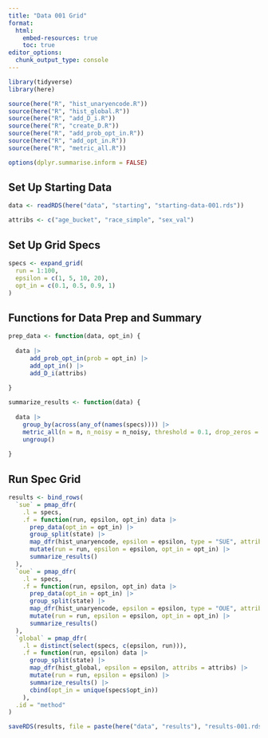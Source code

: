 ```yaml
---
title: "Data 001 Grid"
format: 
  html:
    embed-resources: true
    toc: true
editor_options: 
  chunk_output_type: console
---
```


```r
library(tidyverse)
library(here)

source(here("R", "hist_unaryencode.R"))
source(here("R", "hist_global.R"))
source(here("R", "add_D_i.R"))
source(here("R", "create_D.R"))
source(here("R", "add_prob_opt_in.R"))
source(here("R", "add_opt_in.R"))
source(here("R", "metric_all.R"))

options(dplyr.summarise.inform = FALSE)
```

## Set Up Starting Data

```r
data <- readRDS(here("data", "starting", "starting-data-001.rds"))

attribs <- c("age_bucket", "race_simple", "sex_val")
```

## Set Up Grid Specs

```r
specs <- expand_grid(
  run = 1:100, 
  epsilon = c(1, 5, 10, 20),
  opt_in = c(0.1, 0.5, 0.9, 1)
)
```

## Functions for Data Prep and Summary

```r
prep_data <- function(data, opt_in) {
  
  data |>
      add_prob_opt_in(prob = opt_in) |>
      add_opt_in() |>
      add_D_i(attribs)
  
}

summarize_results <- function(data) {
  
  data |>
    group_by(across(any_of(names(specs)))) |>
    metric_all(n = n, n_noisy = n_noisy, threshold = 0.1, drop_zeros = TRUE) |>
    ungroup()
  
}
```

## Run Spec Grid

```r
results <- bind_rows(
  `sue` = pmap_dfr(
    .l = specs,
    .f = function(run, epsilon, opt_in) data |>
      prep_data(opt_in = opt_in) |>
      group_split(state) |>
      map_dfr(hist_unaryencode, epsilon = epsilon, type = "SUE", attribs = attribs) |>
      mutate(run = run, epsilon = epsilon, opt_in = opt_in) |>
      summarize_results()
  ),
  `oue` = pmap_dfr(
    .l = specs,
    .f = function(run, epsilon, opt_in) data |>
      prep_data(opt_in = opt_in) |>      
      group_split(state) |>
      map_dfr(hist_unaryencode, epsilon = epsilon, type = "OUE", attribs = attribs) |>
      mutate(run = run, epsilon = epsilon, opt_in = opt_in) |>
      summarize_results()
  ),
  `global` = pmap_dfr(
    .l = distinct(select(specs, c(epsilon, run))),
    .f = function(run, epsilon) data |>
      group_split(state) |>
      map_dfr(hist_global, epsilon = epsilon, attribs = attribs) |>
      mutate(run = run, epsilon = epsilon) |>
      summarize_results() |>
      cbind(opt_in = unique(specs$opt_in))
    ),
  .id = "method"
)

saveRDS(results, file = paste(here("data", "results"), "results-001.rds", sep = "/"))
```

